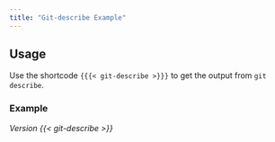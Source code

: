 ```yaml
---
title: "Git-describe Example"
---
```


## Usage

Use the shortcode `{{{< git-describe >}}}`
to get the output from `git describe`.

### Example

*Version {{< git-describe >}}*

